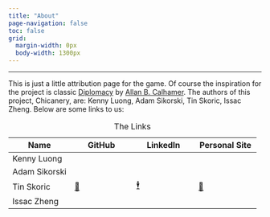 ```yaml
---
title: "About"
page-navigation: false
toc: false
grid:
  margin-width: 0px
  body-width: 1300px
---
```


------------------------------------------------------------------------

This is just a little attribution page for the game. Of course the inspiration for the project is classic [Diplomacy](https://en.wikipedia.org/wiki/Diplomacy_(game) "Diplomacy (game) Wikipedia") by [Allan B. Calhamer](https://en.wikipedia.org/wiki/Allan_B._Calhamer "Allan B. Calhamer wikipedia article."). The authors of this project, Chicanery, are: Kenny Luong, Adam Sikorski, Tin Skoric, Issac Zheng. Below are some links to us:

| Name | GitHub | LinkedIn | Personal Site |
|------------------|------------------|------------------|------------------|
| Kenny Luong |  |  |  |
| Adam Sikorski |  |  |  |
| Tin Skoric | [🚀](https://github.com/tinskoric "Tin's GitHub") | [🕴️](https://www.linkedin.com/in/tinskoric/ "Tin's LinkedIn") | [🔗](https://tins.page/ "Tin's page") |
| Issac Zheng |  |  |  |

: The Links

